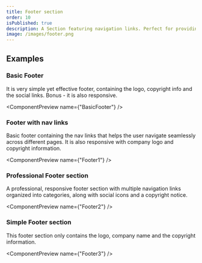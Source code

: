```yaml
---
title: Footer section
order: 10
isPublished: true
description: A Section featuring navigation links. Perfect for providing essential information and improving site accessibility.
image: /images/footer.png  
---
```


## Examples

### Basic Footer
It is very simple yet effective footer, containing the logo, copyright info and the social links. Bonus - it is also responsive. 

<ComponentPreview name={"BasicFooter"} />

### Footer with nav links
Basic footer containing the nav links that helps the user navigate seamlessly across different pages. It is also responsive with company logo and copyright information.

<ComponentPreview name={"Footer1"} />

### Professional Footer section
A professional, responsive footer section with multiple navigation links organized into categories, along with social icons and a copyright notice.

<ComponentPreview name={"Footer2"} />

### Simple Footer section
This footer section only contains the logo, company name and the copyright information.

<ComponentPreview name={"Footer3"} />
